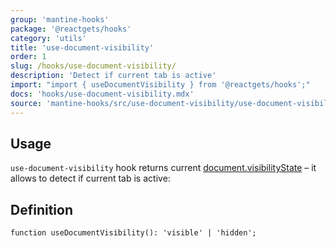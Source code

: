 ```yaml
---
group: 'mantine-hooks'
package: '@reactgets/hooks'
category: 'utils'
title: 'use-document-visibility'
order: 1
slug: /hooks/use-document-visibility/
description: 'Detect if current tab is active'
import: "import { useDocumentVisibility } from '@reactgets/hooks';"
docs: 'hooks/use-document-visibility.mdx'
source: 'mantine-hooks/src/use-document-visibility/use-document-visibility.ts'
---
```



## Usage

`use-document-visibility` hook returns current [document.visibilityState](https://developer.mozilla.org/en-US/docs/Web/API/Document/visibilityState)
– it allows to detect if current tab is active:

<Demo data={HooksDemos.useDocumentVisibilityDemo} />

## Definition

```tsx
function useDocumentVisibility(): 'visible' | 'hidden';
```
